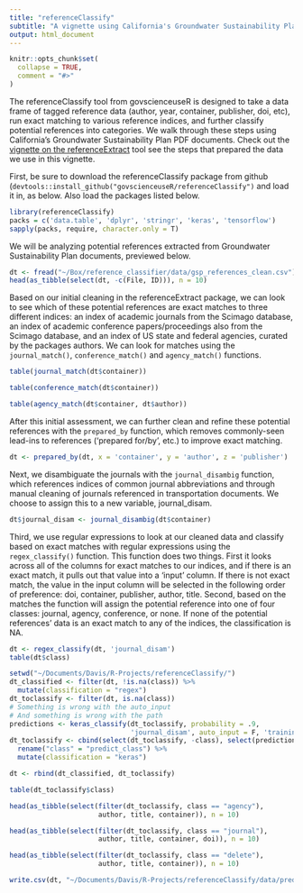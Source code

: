 ```yaml
---
title: "referenceClassify"
subtitle: "A vignette using California's Groundwater Sustainability Plan documents"
output: html_document
---
```

<!----
These were in the yaml but the html won't render to the vignette folder and that is annoying to me, so instead i run this: rmarkdown::render('vignettes/sgma.Rmd', output_dir = 'vignettes')
output: rmarkdown::html_vignette
vignette: >
  %\VignetteIndexEntry{sgma}
  %\VignetteEngine{knitr::rmarkdown}
  %\VignetteEncoding{UTF-8}
--->
```r
knitr::opts_chunk$set(
  collapse = TRUE,
  comment = "#>"
)
```

The referenceClassify tool from govscienceuseR is designed to take a data frame of tagged reference data (author, year, container, publisher, doi, etc), run exact matching to various reference indices, and further classify potential references into categories. We walk through these steps using California's Groundwater Sustainability Plan PDF documents. Check out the [vignette on the referenceExtract](http://htmlpreview.github.io/?https://github.com/govscienceuseR/referenceExtract/blob/master/vignettes/sgma.html) tool see the steps that prepared the data we use in this vignette.  

First, be sure to download the referenceClassify package from github (`devtools::install_github("govscienceuseR/referenceClassify")` and load it in, as below. Also load the packages listed below.  

```r
library(referenceClassify)
packs = c('data.table', 'dplyr', 'stringr', 'keras', 'tensorflow')
sapply(packs, require, character.only = T)
```

We will be analyzing potential references extracted from Groundwater Sustainability Plan documents, previewed below.  
```r
dt <- fread("~/Box/reference_classifier/data/gsp_references_clean.csv")
head(as_tibble(select(dt, -c(File, ID))), n = 10)
```

Based on our initial cleaning in the referenceExtract package, we can look to see which of these potential references are exact matches to three different indices: an index of academic journals from the Scimago database, an index of academic conference papers/proceedings also from the Scimago database, and an index of US state and federal agencies, curated by the packages authors. We can look for matches using the `journal_match()`, `conference_match()` and `agency_match()` functions.
```r
table(journal_match(dt$container))
```

```r
table(conference_match(dt$container))
```

```r
table(agency_match(dt$container, dt$author))
```

After this initial assessment, we can further clean and refine these potential references with the `prepared_by` function, which removes commonly-seen lead-ins to references ('prepared for/by', etc.) to improve exact matching.   
```r
dt <- prepared_by(dt, x = 'container', y = 'author', z = 'publisher')
```

Next, we disambiguate the journals with the `journal_disambig` function, which references indices of common journal abbreviations and through manual cleaning of journals referenced in transportation documents. We choose to assign this to a new variable, journal_disam.
```r
dt$journal_disam <- journal_disambig(dt$container)
```


Third, we use regular expressions to look at our cleaned data and classify based on exact matches with regular expressions using the `regex_classify()` function. This function does two things. First it looks across all of the columns for exact matches to our indices, and if there is an exact match, it pulls out that value into a 'input' column. If there is not exact match, the value in the input column will be selected in the following order of preference: doi, container, publisher, author, title. Second, based on the matches the function will assign the potential reference into one of four classes: journal, agency, conference, or none. If none of the potential references' data is an exact match to any of the indices, the classification is NA. 
```r
dt <- regex_classify(dt, 'journal_disam')
table(dt$class)
```


```r
setwd("~/Documents/Davis/R-Projects/referenceClassify/")
dt_classified <- filter(dt, !is.na(class)) %>% 
  mutate(classification = "regex")
dt_toclassify <- filter(dt, is.na(class))
# Something is wrong with the auto_input
# And something is wrong with the path 
predictions <- keras_classify(dt_toclassify, probability = .9, 
                              'journal_disam', auto_input = F, 'training_input')
dt_toclassify <- cbind(select(dt_toclassify, -class), select(predictions, predict_class)) %>% 
  rename("class" = "predict_class") %>% 
  mutate(classification = "keras")
```

```r
dt <- rbind(dt_classified, dt_toclassify)
```


```r
table(dt_toclassify$class)
```

```r
head(as_tibble(select(filter(dt_toclassify, class == "agency"),
                      author, title, container)), n = 10)
```

```r
head(as_tibble(select(filter(dt_toclassify, class == "journal"),
                      author, title, container, doi)), n = 10)
```

```r
head(as_tibble(select(filter(dt_toclassify, class == "delete"),
                      author, title, container)), n = 10)
```

```r
write.csv(dt, "~/Documents/Davis/R-Projects/referenceClassify/data/predicted_class.csv", row.names = F)
```
